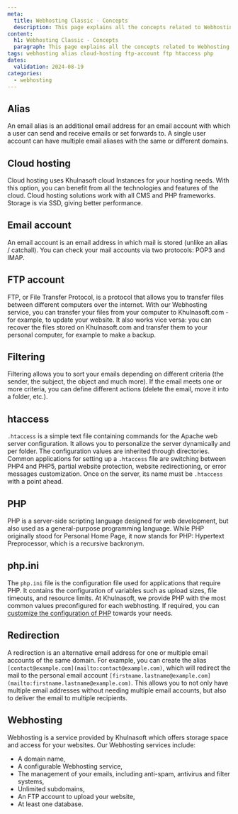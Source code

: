```yaml
---
meta:
  title: Webhosting Classic - Concepts
  description: This page explains all the concepts related to Webhosting Classic
content:
  h1: Webhosting Classic - Concepts
  paragraph: This page explains all the concepts related to Webhosting Classic
tags: webhosting alias cloud-hosting ftp-account ftp htaccess php
dates:
  validation: 2024-08-19
categories:
  - webhosting
---
```


## Alias

An email alias is an additional email address for an email account with which a user can send and receive emails or set forwards to. A single user account can have multiple email aliases with the same or different domains.

## Cloud hosting

Cloud hosting uses Khulnasoft cloud Instances for your hosting needs. With this option, you can benefit from all the technologies and features of the cloud. Cloud hosting solutions work with all CMS and PHP frameworks. Storage is via SSD, giving better performance.

## Email account

An email account is an email address in which mail is stored (unlike an alias / catchall). You can check your mail accounts via two protocols: POP3 and IMAP.

## FTP account

FTP, or File Transfer Protocol, is a protocol that allows you to transfer files between different computers over the internet. With our Webhosting service, you can transfer your files from your computer to Khulnasoft.com - for example, to update your website. It also works vice versa: you can recover the files stored on Khulnasoft.com and transfer them to your personal computer, for example to make a backup.

## Filtering

Filtering allows you to sort your emails depending on different criteria (the sender, the subject, the object and much more). If the email meets one or more criteria, you can define different actions (delete the email, move it into a folder, etc.).

## htaccess

`.htaccess` is a simple text file containing commands for the Apache web server configuration. It allows you to personalize the server dynamically and per folder. The configuration values are inherited through directories. Common applications for setting up a `.htaccess` file are switching between PHP4 and PHP5, partial website protection, website redirectioning, or error messages customization. Once on the server, its name must be `.htaccess` with a point ahead.

## PHP

PHP is a server-side scripting language designed for web development, but also used as a general-purpose programming language. While PHP originally stood for Personal Home Page, it now stands for PHP: Hypertext Preprocessor, which is a recursive backronym.

## php.ini

The `php.ini` file is the configuration file used for applications that require PHP. It contains the configuration of variables such as upload sizes, file timeouts, and resource limits. At Khulnasoft, we provide PHP with the most common values preconfigured for each webhosting. If required, you can [customize the configuration of PHP](/dedibox-console/classic-hosting/how-to/configure-php/) towards your needs.

## Redirection

A redirection is an alternative email address for one or multiple email accounts of the same domain. For example, you can create the alias `[contact@example.com](mailto:contact@example.com)`, which will redirect the mail to the personal email account `[firstname.lastname@example.com](mailto:firstname.lastname@example.com)`.
This allows you to not only have multiple email addresses without needing multiple email accounts, but also to deliver the email to multiple recipients.

## Webhosting

Webhosting is a service provided by Khulnasoft which offers storage space and access for your websites. Our Webhosting services include:

- A domain name,
- A configurable Webhosting service,
- The management of your emails, including anti-spam, antivirus and filter systems,
- Unlimited subdomains,
- An FTP account to upload your website,
- At least one database.